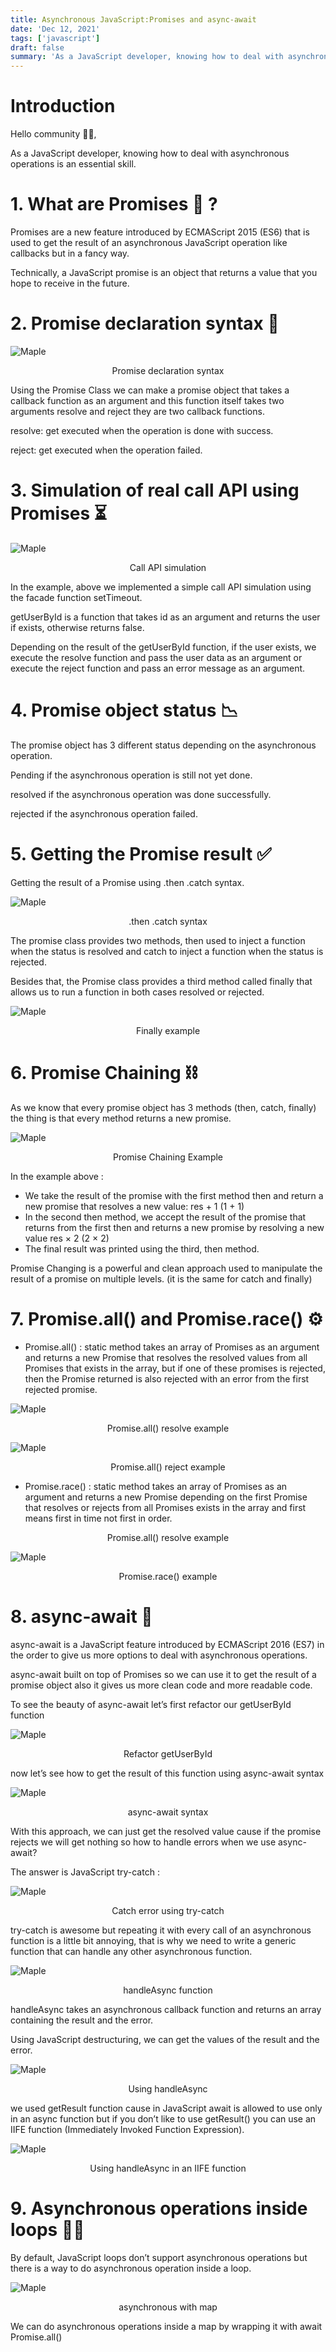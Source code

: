 ```yaml
---
title: Asynchronous JavaScript:Promises and async-await
date: 'Dec 12, 2021'
tags: ['javascript']
draft: false
summary: 'As a JavaScript developer, knowing how to deal with asynchronous operations is an essential skill.'
---
```


# Introduction

Hello community 🙌🏻,

As a JavaScript developer, knowing how to deal with asynchronous operations is an essential skill.

# 1. What are Promises 🤔 ?

Promises are a new feature introduced by ECMAScript 2015 (ES6) that is used to get the result of an asynchronous JavaScript operation like callbacks but in a fancy way.

Technically, a JavaScript promise is an object that returns a value that you hope to receive in the future.

# 2. Promise declaration syntax 🦄

![Maple](/static/images/async-js/0.png)

<center>Promise declaration syntax</center>

Using the Promise Class we can make a promise object that takes a callback function as an argument and this function itself takes two arguments resolve and reject they are two callback functions.

resolve: get executed when the operation is done with success.

reject: get executed when the operation failed.

# 3. Simulation of real call API using Promises ⏳

![Maple](/static/images/js-part2/1.png)

<center>Call API simulation</center>

In the example, above we implemented a simple call API simulation using the facade function setTimeout.

getUserById is a function that takes id as an argument and returns the user if exists, otherwise returns false.

Depending on the result of the getUserById function, if the user exists, we execute the resolve function and pass the user data as an argument or execute the reject function and pass an error message as an argument.

# 4. Promise object status 📉

The promise object has 3 different status depending on the asynchronous operation.

Pending if the asynchronous operation is still not yet done.

resolved if the asynchronous operation was done successfully.

rejected if the asynchronous operation failed.

# 5. Getting the Promise result ✅

Getting the result of a Promise using .then .catch syntax.

![Maple](/static/images/async-js/2.png)

<center>.then .catch syntax</center>

The promise class provides two methods, then used to inject a function when the status is resolved and catch to inject a function when the status is rejected.

Besides that, the Promise class provides a third method called finally that allows us to run a function in both cases resolved or rejected.

![Maple](/static/images/async-js/3.png)

<center>Finally example</center>

# 6. Promise Chaining ⛓️

As we know that every promise object has 3 methods (then, catch, finally) the thing is that every method returns a new promise.

![Maple](/static/images/async-js/4.png)

<center>Promise Chaining Example</center>

In the example above :

- We take the result of the promise with the first method then and return a new promise that resolves a new value: res + 1 (1 + 1)
- In the second then method, we accept the result of the promise that returns from the first then and returns a new promise by resolving a new value res × 2 (2 × 2)
- The final result was printed using the third, then method.

Promise Changing is a powerful and clean approach used to manipulate the result of a promise on multiple levels. (it is the same for catch and finally)

# 7. Promise.all() and Promise.race() ⚙️

- Promise.all() : static method takes an array of Promises as an argument and returns a new Promise that resolves the resolved values from all Promises that exists in the array, but if one of these promises is rejected, then the Promise returned is also rejected with an error from the first rejected promise.

![Maple](/static/images/async-js/5.png)

<center>Promise.all() resolve example</center>

![Maple](/static/images/async-js/6.png)

<center>Promise.all() reject example</center>

- Promise.race() : static method takes an array of Promises as an argument and returns a new Promise depending on the first Promise that resolves or rejects from all Promises exists in the array and first means first in time not first in order.

<center>Promise.all() resolve example</center>

![Maple](/static/images/async-js/7.png)

<center>Promise.race() example</center>

# 8. async-await 💎

async-await is a JavaScript feature introduced by ECMAScript 2016 (ES7) in the order to give us more options to deal with asynchronous operations.

async-await built on top of Promises so we can use it to get the result of a promise object also it gives us more clean code and more readable code.

To see the beauty of async-await let’s first refactor our getUserById function

![Maple](/static/images/async-js/8.png)

<center>Refactor getUserById</center>

now let’s see how to get the result of this function using async-await syntax

![Maple](/static/images/async-js/9.png)

<center>async-await syntax</center>

With this approach, we can just get the resolved value cause if the promise rejects we will get nothing so how to handle errors when we use async-await?

The answer is JavaScript try-catch :

![Maple](/static/images/async-js/10.png)

<center>Catch error using try-catch</center>

try-catch is awesome but repeating it with every call of an asynchronous function is a little bit annoying, that is why we need to write a generic function that can handle any other asynchronous function.

![Maple](/static/images/async-js/11.png)

<center>handleAsync function</center>

handleAsync takes an asynchronous callback function and returns an array containing the result and the error.

Using JavaScript destructuring, we can get the values of the result and the error.

![Maple](/static/images/async-js/12.png)

<center>Using handleAsync</center>

we used getResult function cause in JavaScript await is allowed to use only in an async function but if you don’t like to use getResult() you can use an IIFE function (Immediately Invoked Function Expression).

![Maple](/static/images/async-js/13.png)

<center>Using handleAsync in an IIFE function</center>

# 9. Asynchronous operations inside loops 💪🏻

By default, JavaScript loops don’t support asynchronous operations but there is a way to do asynchronous operation inside a loop.

![Maple](/static/images/async-js/14.png)

<center>asynchronous with map</center>

We can do asynchronous operations inside a map by wrapping it with await Promise.all()
